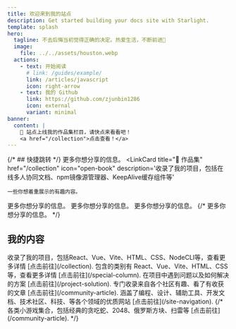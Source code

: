 ```yaml
---
title: 欢迎来到我的站点
description: Get started building your docs site with Starlight.
template: splash
hero:
  tagline: 不去后悔当初觉得正确的决定。热爱生活，不断前进💖
  image:
    file: ../../assets/houston.webp
  actions:
    - text: 开始阅读
      # link: /guides/example/
      link: /articles/javascript
      icon: right-arrow
    - text: 我的 Github
      link: https://github.com/zjunbin1286
      icon: external
      variant: minimal
banner:
  content: |
    📢 站点上线我的作品集栏目，请快点来看看吧！
    <a href="/collection">点击查看！</a>
---
```



{/* ## 快捷跳转 */}
<CardGrid>
  <LinkCard
    title="✍ 文章专栏"
    href="/special-column"
    icon="open-book"
    description='我的文章专栏，内容包括JavaScript、Vue、React、Node、HTML&CSS等'>
    更多你想分享的信息。
  </LinkCard>
  <LinkCard
    title="🌈 作品集"
    href="/collection"
    icon="open-book"
    description='收录了我的项目，包括在线多人协同文档、npm镜像源管理器、KeepAlive缓存组件等'
  >
    一些你想着重展示的有趣内容。
  </LinkCard>
  <LinkCard
    title="🔧 工作实际开发中的问题记录"
    href="/project-solution"
    icon="open-book"
    description='在工作项目中遇到问题以及如何解决的方案'>
    更多你想分享的信息。
  </LinkCard>
  <LinkCard
    title="🏂 社区转发"
    href="/community-article"
    icon="open-book"
    description='专门收录来自各个社区有趣、有技术含量的文章'>
    更多你想分享的信息。
  </LinkCard>
  <LinkCard
    title="🎈 站点导航"
    href="/site-navigation"
    description='涵盖了编程、设计、辅助工具、开发文档、技术社区、科技、等各个领域的优质网站'>
    更多你想分享的信息。
  </LinkCard>
  {/* <LinkCard
    title="🎏 小游戏集合"
    href="/special-column"
    description='各类小游戏集合，包括经典的贪吃蛇、2048、俄罗斯方块、扫雷等'>
    更多你想分享的信息。
  </LinkCard> */}
</CardGrid>

## 我的内容

<CardGrid stagger>
	<Card title="作品集" icon="pencil">
		收录了我的项目，包括React、Vue、Vite、HTML、CSS、NodeCLI等，查看更多详情 [点击前往](/collection).
	</Card>
	<Card title="文章专栏" icon="open-book">
		包含的类别有 React、Vue、Vite、HTML、CSS等，查看更多详情 [点击前往](/special-column).
	</Card>
  <Card title="工作实际开发中的问题记录" icon="setting">
		在项目中遇到问题以及如何解决的方案 [点击前往](/project-solution).
	</Card>
  <Card title="社区转发" icon="nix">
		专门收录来自各个社区有趣、看了有收获的文章 [点击前往](/community-article).
	</Card>
    <Card title="站点导航" icon="nix">
		涵盖了编程、设计、辅助工具、开发文档、技术社区、科技、等各个领域的优质网站 [点击前往](/site-navigation).
	</Card>
  {/* <Card title="小游戏集合" icon="nix">
		各类小游戏集合，包括经典的贪吃蛇、2048、俄罗斯方块、扫雷等 [点击前往](/community-article).
	</Card> */}
</CardGrid>
